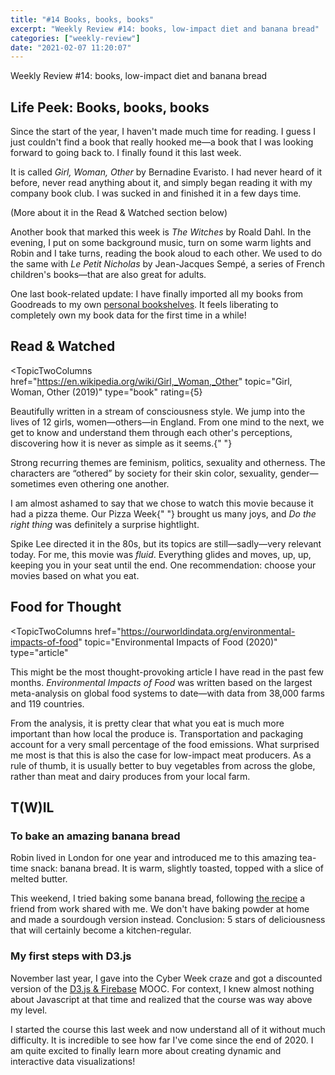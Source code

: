 ---
title: "#14 Books, books, books"
excerpt: "Weekly Review #14: books, low-impact diet and banana bread"
categories: ["weekly-review"]
date: "2021-02-07 11:20:07"
---

<Flex>
  <Column double>
    <FeaturedImage
      artistHref="https://dribbble.com/shots/2786339-Mariah-Idrissi-Badass"
      imageSrc="https://cdn.dribbble.com/users/39645/screenshots/2786339/dribbble2.png"
      imageAlt="Mariah Idrissi, Badass. by Maggie Bignell"
      artistName="Maggie Bignell"
    />
  </Column>
  <Column>
    <p>Weekly Review #14: books, low-impact diet and banana bread</p>
  </Column>
</Flex>

## Life Peek: Books, books, books

Since the start of the year, I haven't made much time for reading. I guess I just couldn't find a book that really hooked me—a book that I was looking forward to going back to. I finally found it this last week.

It is called <cite>Girl, Woman, Other</cite> by Bernadine Evaristo. I had never heard of it before, never read anything about it, and simply began reading it with my company book club. I was sucked in and finished it in a few days time.

<Comment>
  <Link href="#read-and-watched">
    (More about it in the Read & Watched section below)
  </Link>
</Comment>

Another book that marked this week is <cite>The Witches</cite> by Roald Dahl. In the evening, I put on some background music, turn on some warm lights and Robin and I take turns, reading the book aloud to each other. We used to do the same with <cite>Le Petit Nicholas</cite> by Jean-Jacques Sempé, a series of French children's books—that are also great for adults.

One last book-related update: I have finally imported all my books from Goodreads to my own [personal bookshelves](/books). It feels liberating to completely own my book data for the first time in a while!

<h2 id="read-and-watched">Read & Watched</h2>

<TopicTwoColumns
  href="https://en.wikipedia.org/wiki/Girl,_Woman,_Other"
  topic="Girl, Woman, Other (2019)"
  type="book"
  rating={5}
>
  <p>
    Beautifully written in a stream of consciousness style. We jump into the
    lives of 12 girls, women—others—in England. From one mind to the next, we
    get to know and understand them through each other's perceptions,
    discovering how it is never as simple as it seems.{" "}
  </p>
  <p>
    Strong recurring themes are feminism, politics, sexuality and otherness. The
    characters are “othered” by society for their skin color, sexuality,
    gender—sometimes even othering one another.
  </p>
</TopicTwoColumns>
<TopicTwoColumns
  href="https://en.wikipedia.org/wiki/Do_the_Right_Thing"
  topic="Do the right thing (1989)"
  type="movie"
  rating={5}
>
  <p>
    I am almost ashamed to say that we chose to watch this movie because it had
    a pizza theme. Our <Link href="/blog/13-holiday-at-home">Pizza Week</Link>{" "}
    brought us many joys, and <cite>Do the right thing</cite> was definitely a
    surprise hightlight.
  </p>
  <p>
    Spike Lee directed it in the 80s, but its topics are still—sadly—very
    relevant today. For me, this movie was <em>fluid</em>. Everything glides and
    moves, up, up, keeping you in your seat until the end. One recommendation:
    choose your movies based on what you eat.
  </p>
</TopicTwoColumns>

## Food for Thought

<TopicTwoColumns
  href="https://ourworldindata.org/environmental-impacts-of-food"
  topic="Environmental Impacts of Food (2020)"
  type="article"
>
  <p>
    This might be the most thought-provoking article I have read in the past few
    months. <cite>Environmental Impacts of Food</cite> was written based on the
    largest meta-analysis on global food systems to date—with data from 38,000
    farms and 119 countries.
  </p>
  <p>
    From the analysis, it is pretty clear that what you eat is much more
    important than how local the produce is. Transportation and packaging
    account for a very small percentage of the food emissions. What surprised me
    most is that this is also the case for low-impact meat producers. As a rule
    of thumb, it is usually better to buy vegetables from across the globe,
    rather than meat and dairy produces from your local farm.
  </p>
</TopicTwoColumns>

## T(W)IL

### To bake an amazing banana bread

Robin lived in London for one year and introduced me to this amazing tea-time snack: banana bread. It is warm, slightly toasted, topped with a slice of melted butter.

This weekend, I tried baking some banana bread, following [the recipe](/recipe-book/banana-bread) a friend from work shared with me. We don't have baking powder at home and made a sourdough version instead. Conclusion: 5 stars of deliciousness that will certainly become a kitchen-regular.

### My first steps with D3.js

November last year, I gave into the Cyber Week craze and got a discounted version of the [D3.js & Firebase](https://www.udemy.com/course/build-data-uis-with-d3-firebase/) MOOC. For context, I knew almost nothing about Javascript at that time and realized that the course was way above my level.

I started the course this last week and now understand all of it without much difficulty. It is incredible to see how far I've come since the end of 2020. I am quite excited to finally learn more about creating dynamic and interactive data visualizations!
